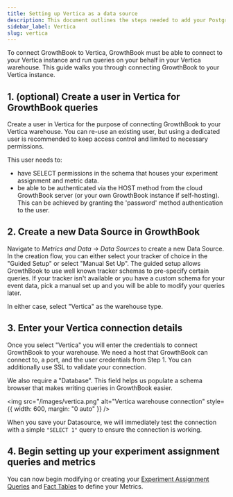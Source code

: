 ```yaml
---
title: Setting up Vertica as a data source
description: This document outlines the steps needed to add your Postgres database to GrowthBook.
sidebar_label: Vertica
slug: vertica
---
```


To connect GrowthBook to Vertica, GrowthBook must be able to connect to your Vertica instance and run queries on your behalf in your Vertica warehouse. This guide walks you through connecting GrowthBook to your Vertica instance.

## 1. (optional) Create a user in Vertica for GrowthBook queries

Create a user in Vertica for the purpose of connecting GrowthBook to your Vertica warehouse. You can re-use an existing user, but using a dedicated user is recommended to keep access control and limited to necessary permissions.

This user needs to:

- have SELECT permissions in the schema that houses your experiment assignment and metric data.
- be able to be authenticated via the HOST method from the cloud GrowthBook server (or your own GrowthBook instance if self-hosting). This can be achieved by granting the 'password' method authentication to the user.

## 2. Create a new Data Source in GrowthBook

Navigate to _Metrics and Data → Data Sources_ to create a new Data Source. In the creation flow, you can either select your tracker of choice in the "Guided Setup" or select "Manual Set Up". The guided setup allows GrowthBook to use well known tracker schemas to pre-specify certain queries. If your tracker isn't available or you have a custom schema for your event data, pick a manual set up and you will be able to modify your queries later.

In either case, select "Vertica" as the warehouse type.

## 3. Enter your Vertica connection details

Once you select "Vertica" you will enter the credentials to connect GrowthBook to your warehouse. We need a host that GrowthBook can connect to, a port, and the user credentials from Step 1. You can additionally use SSL to validate your connection.

We also require a "Database". This field helps us populate a schema browser that makes writing queries in GrowthBook easier.

<img
  src="/images/vertica.png"
  alt="Vertica warehouse connection"
  style={{ width: 600, margin: "0 auto" }}
/>

When you save your Datasource, we will immediately test the connection with a simple `"SELECT 1"` query to ensure the connection is working.

## 4. Begin setting up your experiment assignment queries and metrics

You can now begin modifying or creating your [Experiment Assignment Queries](/app/datasources#experiment-assignment-queries) and [Fact Tables](/app/fact-tables) to define your Metrics.
